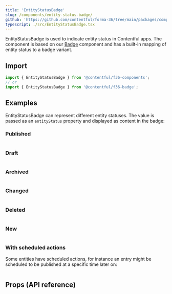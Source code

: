 ```yaml
---
title: 'EntityStatusBadge'
slug: /components/entity-status-badge/
github: 'https://github.com/contentful/forma-36/tree/main/packages/components/badge'
typescript: ./src/EntityStatusBadge.tsx
---
```


EntityStatusBadge is used to indicate entity status in Contentful apps. The component is based on our [Badge](../components/badge) component and has a built-in mapping of entity status to a badge variant.

## Import

```jsx static=true
import { EntityStatusBadge } from '@contentful/f36-components';
// or
import { EntityStatusBadge } from '@contentful/f36-badge';
```

## Examples

EntityStatusBadge can represent different entity statuses. The value is passed as an `entityStatus` property and displayed as content in the badge:

### Published

```jsx file=../../examples/EntityStatusBadgePublishedExample.tsx

```

### Draft

```jsx file=../../examples/EntityStatusBadgeDraftExample.tsx

```

### Archived

```jsx file=../../examples/EntityStatusBadgeArchivedExample.tsx

```

### Changed

```jsx file=../../examples/EntityStatusBadgeChangedExample.tsx

```

### Deleted

```jsx file=../../examples/EntityStatusBadgeDeletedExample.tsx

```

### New

```jsx file=../../examples/EntityStatusBadgeNewExample.tsx

```

### With scheduled actions

Some entities have scheduled actions, for instance an entry might be scheduled to be published at a specific time later on:

```jsx file=../../examples/EntityStatusBadgeScheduledExample.tsx

```

## Props (API reference)

<PropsTable of="EntityStatusBadge" />
